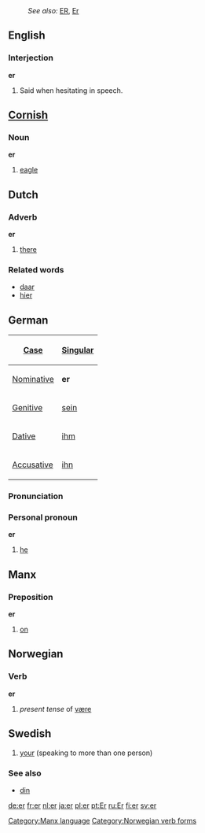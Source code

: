 :''See also:'' [[ER]], [[Er]]
==English==

{{rank|known|thee|hope|314|er|children|English|sure}}

===Interjection===
'''er'''

#Said when hesitating in speech.

==[[Cornish]]==
===Noun===
'''er'''
#[[eagle]]

==Dutch==
===Adverb===
'''er'''

#[[there]]

=== Related words ===
*[[daar]]
*[[hier]]

==German==
{| align="right" border="1" 
! [[Case]] !! [[Singular]]
|-
| [[Nominative]] || '''er'''
|-
| [[Genitive]]  || [[sein]]
|-
| [[Dative]]    || [[ihm]]
|-
| [[Accusative]] || [[ihn]]
|}

===Pronunciation===
{{IPA|[eːɐ&#815;]}}

===Personal pronoun===
'''er'''

#[[he]]

==Manx==
===Preposition===
'''er'''
#[[on]]

[[Category:Manx language]]

==Norwegian==
===Verb===
[[Category:Norwegian verb forms]]
'''er'''
#''present tense'' of [[være]]

==Swedish==
#[[your]] (speaking to more than one person)
===See also===
*[[din#Swedish|din]]

[[de:er]]
[[fr:er]]
[[nl:er]]
[[ja:er]]
[[pl:er]]
[[pt:Er]]
[[ru:Er]]
[[fi:er]]
[[sv:er]]